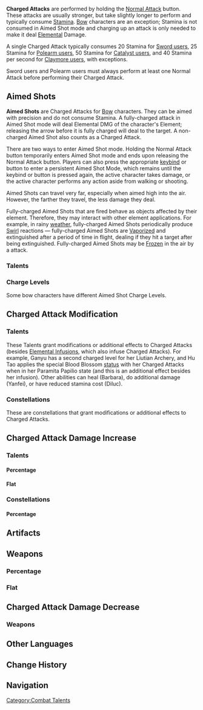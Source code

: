 <noinclude>{{CustomTabs
|tab1 = Overview
|tab2 = Scaling
}}</noinclude>
'''Charged Attacks''' are performed by holding the [[Normal Attack]] button. These attacks are usually stronger, but take slightly longer to perform and typically consume [[Stamina]]. [[Bow]] characters are an exception; Stamina is not consumed in Aimed Shot mode and charging up an attack is only needed to make it deal [[Elemental]] Damage.

A single Charged Attack typically consumes 20 Stamina for [[:Category:Sword Characters|Sword users]], 25 Stamina for [[:Category:Polearm Characters|Polearm users]], 50 Stamina for [[:Category:Catalyst Characters|Catalyst users]], and 40 Stamina per second for [[:Category:Claymore Characters|Claymore users]], with exceptions.

Sword users and Polearm users must always perform at least one Normal Attack before performing their Charged Attack.

==Aimed Shots==
'''Aimed Shots''' are Charged Attacks for [[Bow]] characters. They can be aimed with precision and do not consume Stamina. A fully-charged attack in Aimed Shot mode will deal Elemental DMG of the character's Element; releasing the arrow before it is fully charged will deal {{Color|Physical DMG}} to the target. A non-charged Aimed Shot also counts as a Charged Attack.

There are two ways to enter Aimed Shot mode. Holding the Normal Attack button temporarily enters Aimed Shot mode and ends upon releasing the Normal Attack button. Players can also press the appropriate [[keybind]] or button to enter a persistent Aimed Shot Mode, which remains until the keybind or button is pressed again, the active character takes damage, or the active character performs any action aside from walking or shooting.

Aimed Shots can travel very far, especially when aimed high into the air. However, the farther they travel, the less damage they deal.

Fully-charged Aimed Shots that are fired behave as objects affected by their element. Therefore, they may interact with other element applications. For example, in rainy [[weather]], fully-charged {{Anemo}} Aimed Shots periodically produce {{Hydro}} [[Swirl]] reactions &mdash; fully-charged {{Pyro}} Aimed Shots are [[Vaporize]]d and extinguished after a period of time in flight, dealing {{color|Physical DMG}} if they hit a target after being extinguished. Fully-charged {{Hydro}} Aimed Shots may be [[Frozen]] in the air by a {{Cryo}} attack.

===Talents===
{{Talents by Category Table|Bow Normal Attacks}}

===Charge Levels===
{{Main|Charge Levels}}
Some bow characters have different Aimed Shot Charge Levels.

{{Talents by Category Table|Charge Level Talents&Normal Attacks}}

==Charged Attack Modification==
===Talents===
These Talents grant modifications or additional effects to Charged Attacks (besides [[Elemental Infusion]]s, which also infuse Charged Attacks). For example, Ganyu has a second charged level for her Liutian Archery, and Hu Tao applies the special Blood Blossom [[status]] with her Charged Attacks when in her Paramita Papilio state (and this is an additional effect besides her infusion). Other abilities can heal (Barbara), do additional damage (Yanfei), or have reduced stamina cost (Diluc).

{{Talents by Category Table|Charged Attack Talents}}

===Constellations===
These are constellations that grant modifications or additional effects to Charged Attacks.
{{Constellations by Category Table|Charged Attack Constellations}}

==Charged Attack Damage Increase==
===Talents===
====Percentage====
{{Talents by Category Table|Charged Attack DMG Increase Talents&Percentage DMG Increase Talents}}

====Flat====
{{Talents by Category Table|Charged Attack DMG Increase Talents&Flat DMG Increase Talents}}
<!--
====Multiplicative====
{{Talents by Category Table|Charged Attack DMG Increase Talents&Multiplicative DMG Increase Talents}}-->

===Constellations===
====Percentage====
{{Constellations by Category Table|Charged Attack DMG Increase Constellations&Percentage DMG Increase Constellations}}
<!--
====Flat====
{{Constellations by Category Table|Charged Attack DMG Increase Constellations&Flat DMG Increase Constellations}}

====Multiplicative====
{{Constellations by Category Table|Charged Attack DMG Increase Constellations&Multiplicative DMG Increase Constellations}}-->

==Artifacts==
{{Artifacts by Category Table|Charged Attack DMG Increase Artifacts}}

==Weapons==
===Percentage===
{{Weapons by Category Table|Charged Attack DMG Bonus Passive Weapons}}

===Flat===
{{Weapons by Category Table|Charged Attack Flat DMG Increase Passive Weapons}}

==Charged Attack Damage Decrease==
===Weapons===
{{Weapons by Category Table|Charged Attack DMG Decrease Passive Weapons}}

==Other Languages==
{{Other Languages
|en      = Charged Attack
|zhs     = 重击
|zhs_rm  = Zhòngjī
|zht     = 重擊
|zht_rm  = Zhòngjí
|zh_tl   = Heavy Hit
|ja      = 重撃
|ja_rm   = Juugeki
|ja_tl   = Heavy Hit
|ko      = 강공격
|ko_rm   = 
|ko_tl   = 
|es      = ATQ Cargado
|es_tl   = Charged ATK
|fr      = Attaque chargée
|fr_tl   = Charged Attack
|ru      = Заряженная атаки
|ru_tl   = 
|th      = ชาร์จโจมตี
|th_rm   = Chage Chomti
|th_tl   = Charge Attack
|vi      = Trọng Kích
|vi_tl   = 
|de      = Heftiger Schlag
|de_tl   = Hefty Strike
|id      = Charged Attack
|pt      = Ataque Carregado
|pt_tl   = 
}}

==Change History==
{{Change History|1.0}}

==Navigation==
{{Talent Type Navbox}}

[[Category:Combat Talents]]
